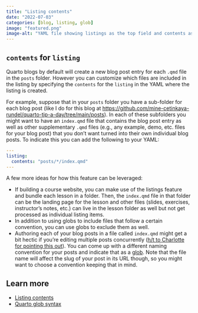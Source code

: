 ```yaml
---
title: "Listing contents"
date: "2022-07-03"
categories: [blog, listing, glob]
image: "featured.png"
image-alt: "YAML file showing listings as the top field and contents as a sub-field under that with the value posts/*/index.qmd. An arrow points to the contents sub-field and text annotation reads customizable."
---
```


## `contents` for `listing`

Quarto blogs by default will create a new blog post entry for each `.qmd` file in the `posts` folder.
However you can customize which files are included in the listing by specifying the `contents` for the `listing` in the YAML where the listing is created.

For example, suppose that in your `posts` folder you have a sub-folder for each blog post (like I do for this blog at <https://github.com/mine-cetinkaya-rundel/quarto-tip-a-day/tree/main/posts>).
In each of these subfolders you might want to have an `index.qmd` file that contains the blog post entry as well as other supplementary `.qmd` files (e.g., any example, demo, etc. files for your blog post) that you don't want turned into their own individual blog posts.
To indicate this you can add the following to your YAML:

``` yaml
---
listing:
  contents: "posts/*/index.qmd"
---
```

A few more ideas for how this feature can be leveraged:

-   If building a course website, you can make use of the listings feature and bundle each lesson in a folder. Then, the `index.qmd` file in that folder can be the landing page for the lesson and other files (slides, exercises, instructor's notes, etc.) can live in the lesson folder as well but not get processed as individual listing items.
-   In addition to using globs to include files that follow a certain convention, you can use globs to exclude them as well.
-   Authoring each of your blog posts in a file called `index.qmd` might get a bit hectic if you're editing multiple posts concurrently ([h/t to Charlotte for pointing this out](https://twitter.com/charliejhadley/status/1537787931049578497?s=20&t=e089-ispLwxkk5QeKj8rDA)). You can come up with a different naming convention for your posts and indicate that as a [glob](https://quarto.org/docs/reference/globs.html). Note that the file name will affect the slug of your post in its URL though, so you might want to choose a convention keeping that in mind.

## Learn more

-   [Listing contents](https://quarto.org/docs/websites/website-listings.html#listing-contents)
-   [Quarto glob syntax](https://quarto.org/docs/reference/globs.html)
